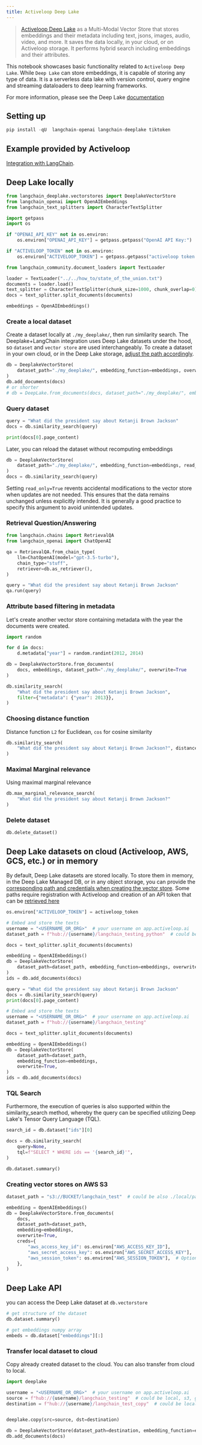 ```yaml
---
title: Activeloop Deep Lake
---
```


>[Activeloop Deep Lake](https://docs.deeplake.ai/) as a Multi-Modal Vector Store that stores embeddings and their metadata including text, jsons, images, audio, video, and more. It saves the data locally, in your cloud, or on Activeloop storage. It performs hybrid search including embeddings and their attributes.

This notebook showcases basic functionality related to `Activeloop Deep Lake`. While `Deep Lake` can store embeddings, it is capable of storing any type of data. It is a serverless data lake with version control, query engine and streaming dataloaders to deep learning frameworks.

For more information, please see the Deep Lake [documentation](https://docs.deeplake.ai/)

## Setting up

```python
pip install -qU  langchain-openai langchain-deeplake tiktoken
```

## Example provided by Activeloop

[Integration with LangChain](https://docs.activeloop.ai/tutorials/vector-store/deep-lake-vector-store-in-langchain).

## Deep Lake locally

```python
from langchain_deeplake.vectorstores import DeeplakeVectorStore
from langchain_openai import OpenAIEmbeddings
from langchain_text_splitters import CharacterTextSplitter
```

```python
import getpass
import os

if "OPENAI_API_KEY" not in os.environ:
    os.environ["OPENAI_API_KEY"] = getpass.getpass("OpenAI API Key:")

if "ACTIVELOOP_TOKEN" not in os.environ:
    os.environ["ACTIVELOOP_TOKEN"] = getpass.getpass("activeloop token:")
```

```python
from langchain_community.document_loaders import TextLoader

loader = TextLoader("../../how_to/state_of_the_union.txt")
documents = loader.load()
text_splitter = CharacterTextSplitter(chunk_size=1000, chunk_overlap=0)
docs = text_splitter.split_documents(documents)

embeddings = OpenAIEmbeddings()
```

### Create a local dataset

Create a dataset locally at `./my_deeplake/`, then run similarity search. The Deeplake+LangChain integration uses Deep Lake datasets under the hood, so `dataset` and `vector store` are used interchangeably. To create a dataset in your own cloud, or in the Deep Lake storage, [adjust the path accordingly](https://docs.deeplake.ai/latest/getting-started/storage-and-creds/storage-options/).

```python
db = DeeplakeVectorStore(
    dataset_path="./my_deeplake/", embedding_function=embeddings, overwrite=True
)
db.add_documents(docs)
# or shorter
# db = DeepLake.from_documents(docs, dataset_path="./my_deeplake/", embedding_function=embeddings, overwrite=True)
```

### Query dataset

```python
query = "What did the president say about Ketanji Brown Jackson"
docs = db.similarity_search(query)
```

```python
print(docs[0].page_content)
```

Later, you can reload the dataset without recomputing embeddings

```python
db = DeeplakeVectorStore(
    dataset_path="./my_deeplake/", embedding_function=embeddings, read_only=True
)
docs = db.similarity_search(query)
```

Setting `read_only=True` revents accidental modifications to the vector store when updates are not needed. This ensures that the data remains unchanged unless explicitly intended. It is generally a good practice to specify this argument to avoid unintended updates.

### Retrieval Question/Answering

```python
from langchain.chains import RetrievalQA
from langchain_openai import ChatOpenAI

qa = RetrievalQA.from_chain_type(
    llm=ChatOpenAI(model="gpt-3.5-turbo"),
    chain_type="stuff",
    retriever=db.as_retriever(),
)
```

```python
query = "What did the president say about Ketanji Brown Jackson"
qa.run(query)
```

### Attribute based filtering in metadata

Let's create another vector store containing metadata with the year the documents were created.

```python
import random

for d in docs:
    d.metadata["year"] = random.randint(2012, 2014)

db = DeeplakeVectorStore.from_documents(
    docs, embeddings, dataset_path="./my_deeplake/", overwrite=True
)
```

```python
db.similarity_search(
    "What did the president say about Ketanji Brown Jackson",
    filter={"metadata": {"year": 2013}},
)
```

### Choosing distance function

Distance function `L2` for Euclidean, `cos` for cosine similarity

```python
db.similarity_search(
    "What did the president say about Ketanji Brown Jackson?", distance_metric="l2"
)
```

### Maximal Marginal relevance

Using maximal marginal relevance

```python
db.max_marginal_relevance_search(
    "What did the president say about Ketanji Brown Jackson?"
)
```

### Delete dataset

```python
db.delete_dataset()
```

## Deep Lake datasets on cloud (Activeloop, AWS, GCS, etc.) or in memory

By default, Deep Lake datasets are stored locally. To store them in memory, in the Deep Lake Managed DB, or in any object storage, you can provide the [corresponding path and credentials when creating the vector store](https://docs.deeplake.ai/latest/getting-started/storage-and-creds/storage-options/). Some paths require registration with Activeloop and creation of an API token that can be [retrieved here](https://app.activeloop.ai/)

```python
os.environ["ACTIVELOOP_TOKEN"] = activeloop_token
```

```python
# Embed and store the texts
username = "<USERNAME_OR_ORG>"  # your username on app.activeloop.ai
dataset_path = f"hub://{username}/langchain_testing_python"  # could be also ./local/path (much faster locally), s3://bucket/path/to/dataset, gcs://path/to/dataset, etc.

docs = text_splitter.split_documents(documents)

embedding = OpenAIEmbeddings()
db = DeeplakeVectorStore(
    dataset_path=dataset_path, embedding_function=embeddings, overwrite=True
)
ids = db.add_documents(docs)
```

```python
query = "What did the president say about Ketanji Brown Jackson"
docs = db.similarity_search(query)
print(docs[0].page_content)
```

```python
# Embed and store the texts
username = "<USERNAME_OR_ORG>"  # your username on app.activeloop.ai
dataset_path = f"hub://{username}/langchain_testing"

docs = text_splitter.split_documents(documents)

embedding = OpenAIEmbeddings()
db = DeeplakeVectorStore(
    dataset_path=dataset_path,
    embedding_function=embeddings,
    overwrite=True,
)
ids = db.add_documents(docs)
```

### TQL Search

Furthermore, the execution of queries is also supported within the similarity_search method, whereby the query can be specified utilizing Deep Lake's Tensor Query Language (TQL).

```python
search_id = db.dataset["ids"][0]
```

```python
docs = db.similarity_search(
    query=None,
    tql=f"SELECT * WHERE ids == '{search_id}'",
)
```

```python
db.dataset.summary()
```

### Creating vector stores on AWS S3

```python
dataset_path = "s3://BUCKET/langchain_test"  # could be also ./local/path (much faster locally), hub://bucket/path/to/dataset, gcs://path/to/dataset, etc.

embedding = OpenAIEmbeddings()
db = DeeplakeVectorStore.from_documents(
    docs,
    dataset_path=dataset_path,
    embedding=embeddings,
    overwrite=True,
    creds={
        "aws_access_key_id": os.environ["AWS_ACCESS_KEY_ID"],
        "aws_secret_access_key": os.environ["AWS_SECRET_ACCESS_KEY"],
        "aws_session_token": os.environ["AWS_SESSION_TOKEN"],  # Optional
    },
)
```

## Deep Lake API

you can access the Deep Lake  dataset at `db.vectorstore`

```python
# get structure of the dataset
db.dataset.summary()
```

```python
# get embeddings numpy array
embeds = db.dataset["embeddings"][:]
```

### Transfer local dataset to cloud

Copy already created dataset to the cloud. You can also transfer from cloud to local.

```python
import deeplake

username = "<USERNAME_OR_ORG>"  # your username on app.activeloop.ai
source = f"hub://{username}/langchain_testing"  # could be local, s3, gcs, etc.
destination = f"hub://{username}/langchain_test_copy"  # could be local, s3, gcs, etc.


deeplake.copy(src=source, dst=destination)
```

```python
db = DeeplakeVectorStore(dataset_path=destination, embedding_function=embeddings)
db.add_documents(docs)
```
